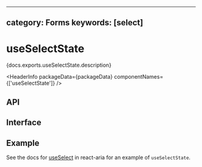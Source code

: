 <!-- Copyright 2020 Adobe. All rights reserved.
This file is licensed to you under the Apache License, Version 2.0 (the "License");
you may not use this file except in compliance with the License. You may obtain a copy
of the License at http://www.apache.org/licenses/LICENSE-2.0
Unless required by applicable law or agreed to in writing, software distributed under
the License is distributed on an "AS IS" BASIS, WITHOUT WARRANTIES OR REPRESENTATIONS
OF ANY KIND, either express or implied. See the License for the specific language
governing permissions and limitations under the License. -->



---
category: Forms
keywords: [select]
---

# useSelectState

<p>{docs.exports.useSelectState.description}</p>

<HeaderInfo
  packageData={packageData}
  componentNames={['useSelectState']} />

## API

<FunctionAPI function={docs.exports.useSelectState} links={docs.links} />

## Interface

<ClassAPI links={docs.links} class={docs.links[docs.exports.useSelectState.return.base.id]} />

## Example

See the docs for [useSelect](/react-aria/useSelect.html) in react-aria for an example of `useSelectState`.
